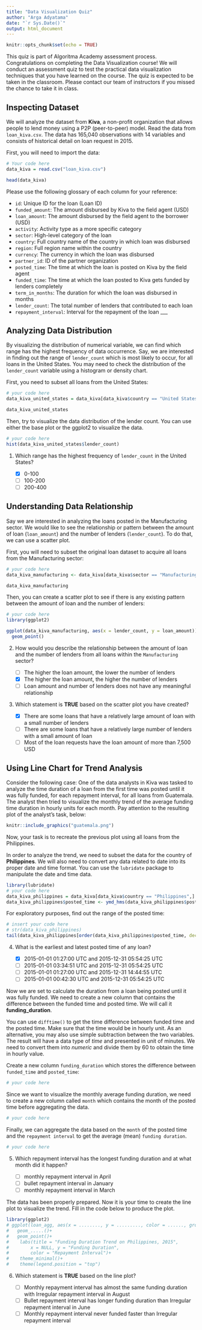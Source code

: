 ```yaml
---
title: "Data Visualization Quiz"
author: "Arga Adyatama"
date: "`r Sys.Date()`"
output: html_document
---
```


```r
knitr::opts_chunk$set(echo = TRUE)
```

This quiz is part of Algoritma Academy assessment process. Congratulations on completing the Data Visualization course! We will conduct an assessment quiz to test the practical data visualization techniques that you have learned on the course. The quiz is expected to be taken in the classroom. Please contact our team of instructors if you missed the chance to take it in class.

## Inspecting Dataset
 
We will analyze the dataset from **Kiva**, a non-profit organization that allows people to lend money using a P2P (peer-to-peer) model. Read the data from `loan_kiva.csv`. The data has 165,040 observations with 14 variables and consists of historical detail on loan request in 2015. 

First, you will need to import the data:

```r
# Your code here
data_kiva = read.csv("loan_kiva.csv")

head(data_kiva)
```

Please use the following glossary of each column for your reference:

* `id`: Unique ID for the loan (Loan ID)
* `funded_amount`: The amount disbursed by Kiva to the field agent (USD)
* `loan_amount`: The amount disbursed by the field agent to the borrower (USD)
* `activity`: Activity type as a more specific category
* `sector`: High-level category of the loan
* `country`: Full country name of the country in which loan was disbursed
* `region`: Full region name within the country
* `currency`: The currency in which the loan was disbursed
* `partner_id`: ID of the partner organization
* `posted_time`: The time at which the loan is posted on Kiva by the field agent
* `funded_time`: The time at which the loan posted to Kiva gets funded by lenders completely
* `term_in_months`: The duration for which the loan was disbursed in months
* `lender_count`: The total number of lenders that contributed to each loan
* `repayment_interval`: Interval for the repayment of the loan
___

## Analyzing Data Distribution

By visualizing the distribution of numerical variable, we can find which range has the highest frequency of data occurrence. Say, we are interested in finding out the range of `lender_count` which is most likely to occur, for all loans in the United States. You may need to check the distribution of the `lender_count` variable using a histogram or density chart.

First, you need to subset all loans from the United States:

```r
# your code here
data_kiva_united_states = data_kiva[data_kiva$country == "United States",]

data_kiva_united_states
```
    
Then, try to visualize the data distribution of the lender count. You can use either the base plot or the ggplot2 to visualize the data.

```r
# your code here
hist(data_kiva_united_states$lender_count)
```
    
1. Which range has the highest frequency of `lender_count` in the United States?
    
   - [x] 0-100
   - [ ] 100-200
   - [ ] 200-400

## Understanding Data Relationship

Say we are interested in analyzing the loans posted in the Manufacturing sector. We would like to see the relationship or pattern between the amount of loan (`loan_amount`) and the number of lenders (`lender_count`). To do that, we can use a scatter plot.

First, you will need to subset the original loan dataset to acquire all loans from the Manufacturing sector:

```r
# your code here
data_kiva_manufacturing <- data_kiva[data_kiva$sector == "Manufacturing",]

data_kiva_manufacturing

```
    
Then, you can create a scatter plot to see if there is any existing pattern between the amount of loan and the number of lenders:

```r
# your code here
library(ggplot2)

ggplot(data_kiva_manufacturing, aes(x = lender_count, y = loan_amount)) +
  geom_point()
```

2. How would you describe the relationship between the amount of loan and the number of lenders from all loans within the `Manufacturing` sector?  

   - [ ] The higher the loan amount, the lower the number of lenders
   - [x] The higher the loan amount, the higher the number of lenders
   - [ ] Loan amount and number of lenders does not have any meaningful relationship

3. Which statement is **TRUE** based on the scatter plot you have created?

   - [x] There are some loans that have a relatively large amount of loan with a small number of lenders
   - [ ] There are some loans that have a relatively large number of lenders with a small amount of loan
   - [ ] Most of the loan requests have the loan amount of more than 7,500 USD

## Using Line Chart for Trend Analysis

Consider the following case: One of the data analysts in Kiva was tasked to analyze the time duration of a loan from the first time was posted until it was fully funded, for each repayment interval, for all loans from Guatemala. The analyst then tried to visualize the monthly trend of the average funding time duration in hourly units for each month. Pay attention to the resulting plot of the analyst’s task, below:

```r
knitr::include_graphics("guatemala.png")
```

Now, your task is to recreate the previous plot using all loans from the Philippines.

In order to analyze the trend, we need to subset the data for the country of **Philippines**. We will also need to convert any data related to date into its proper date and time format. You can use the `lubridate` package to manipulate the date and time data.

```r
library(lubridate)
# your code here
data_kiva_philippines = data_kiva[data_kiva$country == "Philippines",]
data_kiva_philippines$posted_time <- ymd_hms(data_kiva_philippines$posted_time)
```

For exploratory purposes, find out the range of the posted time:

```r
# insert your code here
# str(data_kiva_philippines)
tail(data_kiva_philippines[order(data_kiva_philippines$posted_time, decreasing = F),]$posted_time)
```

4. What is the earliest and latest posted time of any loan?

   - [x] 2015-01-01 01:27:00 UTC and 2015-12-31 05:54:25 UTC
   - [ ] 2015-01-01 03:34:51 UTC and 2015-12-31 05:54:25 UTC
   - [ ] 2015-01-01 01:27:00 UTC and 2015-12-31 14:44:55 UTC
   - [ ] 2015-01-01 00:42:30 UTC and 2015-12-31 05:54:25 UTC

Now we are set to calculate the duration from a loan being posted until it was fully funded. We need to create a new column that contains the difference between the funded time and posted time. We will call it **funding_duration**.  

You can use `difftime()` to get the time difference between funded time and the posted time. Make sure that the time would be in hourly unit. As an alternative, you may also use simple subtraction between the two variables. The result will have a data type of *time* and presented in unit of minutes. We need to convert them into *numeric* and divide them by 60 to obtain the time in hourly value.

Create a new column `funding_duration` which stores the difference between `funded_time` and `posted_time`:

```r
# your code here
```

Since we want to visualize the monthly average funding duration, we need to create a new column called `month` which contains the month of the posted time before aggregating the data. 

```r
# your code here
```

Finally, we can aggregate the data based on the `month` of the posted time and the `repayment interval` to get the average (mean) `funding duration`. 

```r
# your code here
```

5. Which repayment interval has the longest funding duration and at what month did it happen?

   - [ ] monthly repayment interval in April
   - [ ] bullet repayment interval in January
   - [ ] monthly repayment interval in March

The data has been properly prepared. Now it is your time to create the line plot to visualize the trend. Fill in the code below to produce the plot.

```r
library(ggplot2)
# ggplot(loan_agg, aes(x = ........, y = ........., color = ......, group = repayment_interval))+
#   geom_.....()+
#   geom_point()+
#    labs(title = "Funding Duration Trend on Philippines, 2015",
#        x = NULL, y = "Funding Duration",
#        color = "Repayment Interval")+
#    theme_minimal()+
#    theme(legend.position = "top")
```

6. Which statement is **TRUE** based on the line plot?

   - [ ] Monthly repayment interval has almost the same funding duration with Irregular repayment interval in August
   - [ ] Bullet repayment interval has longer funding duration than Irregular repayment interval in June
   - [ ] Monthly repayment interval never funded faster than Irregular repayment interval
